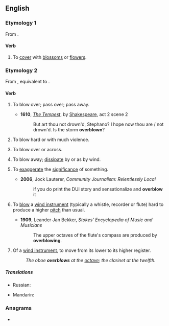 ==English==

===Etymology 1===
From {{prefix|over|blow|t2=to flower, bloom|lang=en}}.

====Verb====
{{en-verb|overblows|overblowing|overblew|overblown}}

# {{lb|en|transitive}} To [[cover]] with [[blossom]]s or [[flower]]s.

===Etymology 2===
From {{etyl|enm|en}} {{m|enm|overblowen}}, equivalent to {{prefix|over|blow|lang=en}}.

====Verb====
{{en-verb|overblows|overblowing|overblew|overblown}}

# {{lb|en|intransitive|obsolete}} To blow over; pass over; pass away.
#* '''1610''', ''[[s:The Tempest|The Tempest]]'', by [[w:William Shakespeare|Shakespeare]], act 2 scene 2
#*: But art thou not drown'd, Stephano? I hope now thou are / not drown'd. Is the storm '''overblown'''?
# {{lb|en|intransitive}} To blow hard or with much violence.
# {{lb|en|transitive}} To blow over or across.
# {{lb|en|transitive}} To blow away; [[dissipate]] by or as by wind.
# {{lb|en|transitive}} To [[exaggerate]] the [[significance]] of something.
#* '''2006''', Jock Lauterer, ''Community Journalism: Relentlessly Local''
#*: if you do print the DUI story and sensationalize and '''overblow''' it
# {{lb|en|transitive|music}} To [[blow]] a [[wind instrument]] (typically a whistle, recorder or flute) hard to produce a higher [[pitch]] than usual.
#* '''1909''', Leander Jan Bekker, ''Stokes' Encyclopedia of Music and Musicians''
#*: The upper octaves of the flute's compass are produced by '''overblowing'''.
# {{lb|en|intransitive|music}} Of a [[wind instrument]], to move from its lower to its higher register.
#: ''The oboe '''overblows''' at the [[octave]]; the clarinet at the twelfth.''

=====Translations=====
{{trans-top|to blow over, pass away}}
* Russian: {{t+|ru|ути́хнуть|n}}
{{trans-mid}}
{{trans-bottom}}

{{checktrans-top}}
* Mandarin: {{t-check|cmn|超吹|sc=Hani}}
{{trans-mid}}
{{trans-bottom}}

===Anagrams===
* {{anagrams|en|blow over|bowl over}}